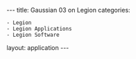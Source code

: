 ---
title: Gaussian 03 on Legion
categories:
 - Legion
 - Legion Applications
 - Legion Software

layout: application
---
{{Applications

|name=Gaussian 03
|platform=Legion
|short=
Gaussian 03 (g03) is a system of linked programs for electronic structure modelling.
|about=
Gaussian 03 (G03) revision E.01 is available on legion and currently can be used in serial mode and shared memory parallel mode within single nodes using at most four processors. Access to G03 is enabled by a module file and being a member of the appropriate reserved application group. Please email [mailto:rc-support@ucl.ac.uk rc-support@ucl.ac.uk] to get your userid added to the G03 group.
|version=Revision: E.01 
|moduleunload1=
|moduleunload2=
|moduleunload3=
|moduleunload4=
|moduleunload5=
|moduleunload6=
|moduleunload7=
|moduleunload8=
|moduleload1=gaussian/g03_e01/pgi
|moduleload2=
|moduleload3=
|moduleload4=
|moduleload5=
|moduleload6=
|moduleload7=
|moduleload8=
|setup-notes=
All G03 jobs apart from small test jobs (4 cores and less than 5 minutes runtime) must be submitted as batch jobs. Before you can run G03 interactively you need to load the G03 module and run an initialisation script using:
<code>
 . $g03root/g03/bsd/g03.profile
</code>
You can use:
<code>
 module list
</code>
to check that the module is loaded. Output should look similar to this:
<code>
 Currently Loaded Modulefiles:
  1) ucl                          6) nedit/5.6
  2) compilers/intel/11.1/072     7) mrxvt/0.5.4
  3) mkl/10.2.5/035               8) rcops/1.0
  4) mpi/qlogic/1.2.7/intel       9) gaussian/g03_e01/pgi
  5) sge/6.2u3
</code>
You should now be able to run G03 using:
<code>
g03 < myG03input > myG03output
</code>
for example.
|script-title=
|script-intro=To submit batch jobs to the cluster you will need a runscript. Here is a simple example G03 runscript for shared memory jobs including comments:
|script=
<nowiki>
#!/bin/bash -l

# Batch script to run a Gaussian 03 job on Legion with the upgraded
# software stack under SGE.
#
# 21st Sept 2010
#
# Based on openmp.sh by:
#
# Owain Kenway, Research Computing, 16/Sept/2010

#$ -S /bin/bash

# 1. Request 12 hours of wallclock time (format hours:minutes:seconds).
#$ -l h_rt=12:0:0

# 2. Request 4 gigabyte of RAM.
#$ -l mem=4G

# 3. Set the name of the job.
#$ -N G03_job1

# 4. Select  4 OpenMP threads (the most possible on Legion).
#$ -l thr=4

# 6. Set the working directory to somewhere in your scratch space.  This is
# a necessary step with the upgraded software stack as compute nodes cannot
# write to $HOME.
# Replace "<your_UCL_id>" with your UCL user ID :)
#$ -wd /home/<your_UCL_id>/Scratch/G03_output

#Old PBS setting: -N G03_job1
#Old PBS setting: -l nodes=1:ppn=4,naccesspolicy=singlejob,qos=parallel
#Old PBS setting: -l pvmem=8g,walltime=12:00:00
#Old PBS setting: -A ucl/<consortium name>/<project name>

# Setup G03 runtime environment

module load gaussian/g03_e01/pgi
mkdir -p $GAUSS_SCRDIR
. $g03root/g03/bsd/g03.profile

echo "GAUSS_SCRDIR = $GAUSS_SCRDIR"
echo ""
echo "Running: g03 < $g03infile > $g03outfile"
g03 < $g03infile > $g03outfile
</nowiki>
|script-path= /shared/ucl/apps/Gaussian/G03_E01/run-g03.sh
|script-notes=
Please copy if you wish and edit it to suit your jobs. You will need to change the ''-wd /home/<your_UCL_id>/Scratch/G03_output'' SGE directives and may need to change the memory, wallclock time, number of threads and job name directives as well. A suitable qsub command to submit a G03 job using this runscript would be:
<code>
 qsub -v g03infile=`pwd`/MyData.com,g03outfile=MyOutput.out run-g03.sh
</code>
where ''Mydata.com'' is the file containing your G03 commands and ''MyOuput.out'' is the output file. In this example input, and your runscript files are in your current working directory. The output file is saved in the directory specified by the -wd SGE directive.
|script2-title=Submitting Long Gaussian Jobs
|script2-intro=
It is possible to obtain permission to submit single node Gaussian jobs with wallclock times between 2 and 7 days. For details of how to gain access to the 7-day Gaussian queue see [[Legion Resource Allocation#Requests for Additional Resources or Resource Reservations | Requests for Additional Resources]].

As the 7-day queue is restricted to shared memory Gaussian jobs you will need to make some changes to your runscripts:
# Include the grid engine directive:<br /><code>#$ -ac app=g03</code><br />for Gaussian 03 jobs. If the directive is not present, normal job wallclock limits apply.
# The way Gaussian is launched needs to be modified as the new queues launch g03 via a new wrapper command. The new wrapper is G03  - note the capital G! It takes arguments for Gaussian command (standard input) and output (standard output) files so need to be used like so:<br /><code>G03 commands.in output.out</code><br />where commands.in is the file containing your Gaussian commands and output.out is the file where standard output will appear. The G09 wrapper is used in the same way.

Here is a simple Gaussian 03 runscript using the new '7-day' queue:
|script2=
<nowiki>
#!/bin/bash -l

# Batch script to run a Gaussian 03 job on Legion using 
# the restricted '7-day' queue under SGE 
#
# Aug 2012
#
# Based on openmp.sh by:
#
# Owain Kenway, Research Computing, 16/Sept/2010

#$ -S /bin/bash

# 1. Request 12 hours of wallclock time (format hours:minutes:seconds).
#$ -l h_rt=3:0:0

# 2. Request 4 gigabyte of RAM.
#$ -l mem=8G

#$ -ac app=g03

# 3. Set the name of the job.
#$ -N G03_jobR

# 4. Select  12 OpenMP threads (the most possible on Legion).
#$ -l thr=12

# 6. Set the working directory to somewhere in your scratch space.  This is
# a necessary step with the upgraded software stack as compute nodes cannot
# write to $HOME.
#
# Note: this directory MUST exist before your job starts!
#$ -wd /home/<your_UCL_id>/Scratch/G03_output

# Run g03 job
echo "GAUSS_SCRDIR = $GAUSS_SCRDIR"
echo ""
echo "Running: G03 $g03infile $g03outfile"
time G03 $g03infile $g03outfile
</nowiki>
|script2-path= /shared/ucl/apps/Gaussian/G03_E01/run-g03-res.sh
|script2-notes=
Please copy if you wish and edit it to suit your jobs. You will need to change the ''-wd /home/<your_UCL_id>/Scratch/G03_output'' SGE directive and may need to change the memory, wallclock time, number of threads and job name directives as well. A suitable qsub command to submit a G03 job using this runscript would be:
<code>
 qsub -v g03infile=`pwd`/MyData.com,g03outfile=MyOutput.out run-g03-res.sh
</code>
where ''Mydata.com'' is the file containing your G03 commands and ''MyOuput.out'' is the output file. In this example input, and your runscript files are in your current working directory. The output file is saved in the directory specified by the -wd SGE directive.
}}